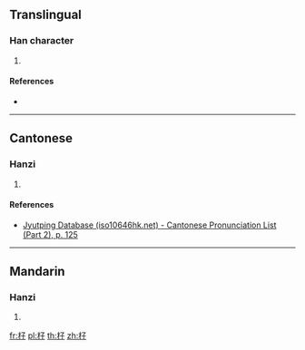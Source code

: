 {{character info/new}}
==Translingual==

===Han character===
{{Han char|rn=75|rad=木|as=03|sn=7|four=47940|canj=DND,XDND|ids=⿰木子}}

# {{defn|Han|sort=木03}}

====References====
* {{Han ref|kx=0511.100|dkj=14458|hdz=21162.060|uh=674D|ud=26445|bh=CB45|bd=52037}}

----

==Cantonese==

===Hanzi===
{{yue-hanzi|jyut=[[zi2]]|y=ji2}}

# {{defn|lang=yue|sort=木03}}

====References====
* [http://www.iso10646hk.net/jp/document/download.jsp Jyutping Database (iso10646hk.net) - Cantonese Pronunciation List (Part 2), p. 125]

----

==Mandarin==

===Hanzi===
{{cmn-hanzi|pin=[[zǐ]] ([[zi3]])|wg=tzu<sup>3</sup>}}

# {{defn|lang=cmn|sort=木03}}

[[fr:杍]]
[[pl:杍]]
[[th:杍]]
[[zh:杍]]
